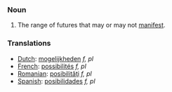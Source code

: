 ===Noun===

#The range of futures that may or may not [[manifest]].

===Translations===
*[[Dutch]]: [[mogelijkheden]] ''f, pl''
*[[French]]: [[possibilités]] ''f, pl''
*[[Romanian]]: [[posibilităţi]] ''f, pl''
*[[Spanish]]: [[posibilidades]] ''f, pl''